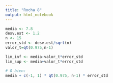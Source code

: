 ```yaml
---
title: "Rocha 8"
output: html_notebook
---
```


```r
media <- 7.8
desv.est <- 1.2
n <- 15
error_std <- desv.est/sqrt(n)
valor_t=qt(0.975,n-1)

lim_inf <- media-valor_t*error_std
lim_sup <- media+valor_t*error_std

# O bien:
media + c(-1, 1) * qt(0.975, n-1) * error_std
```